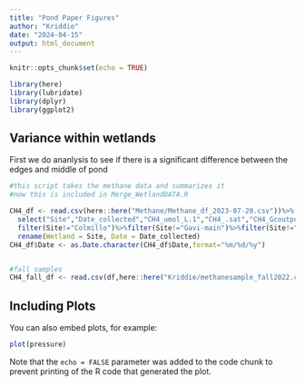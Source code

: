 ```yaml
---
title: "Pond Paper Figures"
author: "Kriddie"
date: "2024-04-15"
output: html_document
---
```


```r
knitr::opts_chunk$set(echo = TRUE)

library(here)
library(lubridate)
library(dplyr)
library(ggplot2)
```

## Variance within wetlands

First we do ananlysis to see if there is a significant difference between the edges and middle of pond




```r
#this script takes the methane data and summarizes it 
#now this is included in Merge_WetlandDATA.R

CH4_df <- read.csv(here::here("Methane/Methane_df_2023-07-20.csv"))%>%
  select("Site","Date_collected","CH4_umol_L.1","CH4_.sat","CH4_Gcoutput")%>%
  filter(Site!="Colmillo")%>%filter(Site!="Gavi-main")%>%filter(Site!="Gavi-trib") %>% 
  rename(Wetland = Site, Date = Date_collected)
CH4_df$Date <- as.Date.character(CH4_df$Date,format="%m/%d/%y")


#fall samples
CH4_fall_df <- read.csv(df,here::here("Kriddie/methanesample_fall2022.csv"))


```

## Including Plots

You can also embed plots, for example:

```r
plot(pressure)
```

Note that the `echo = FALSE` parameter was added to the code chunk to prevent printing of the R code that generated the plot.
